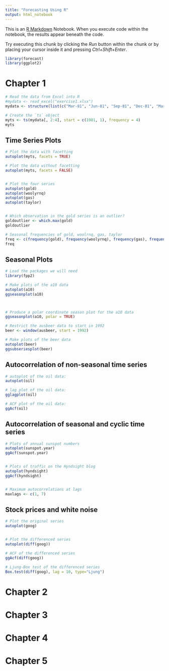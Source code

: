 ```yaml
---
title: "Forecasting Using R"
output: html_notebook
---
```


This is an [R Markdown](http://rmarkdown.rstudio.com) Notebook. When you execute code within the notebook, the results appear beneath the code. 

Try executing this chunk by clicking the *Run* button within the chunk or by placing your cursor inside it and pressing *Ctrl+Shift+Enter*. 
```r
library(forecast)
library(ggplot2)
```

# Chapter 1
```r
# Read the data from Excel into R
#mydata <- read_excel("exercise1.xlsx")
mydata <- structure(list(c("Mar-81", "Jun-81", "Sep-81", "Dec-81", "Mar-82", "Jun-82", "Sep-82", "Dec-82", "Mar-83", "Jun-83", "Sep-83", "Dec-83", "Mar-84", "Jun-84", "Sep-84", "Dec-84", "Mar-85", "Jun-85", "Sep-85", "Dec-85", "Mar-86", "Jun-86", "Sep-86", "Dec-86", "Mar-87", "Jun-87", "Sep-87", "Dec-87", "Mar-88", "Jun-88", "Sep-88", "Dec-88", "Mar-89", "Jun-89", "Sep-89", "Dec-89", "Mar-90", "Jun-90", "Sep-90", "Dec-90", "Mar-91", "Jun-91", "Sep-91", "Dec-91", "Mar-92", "Jun-92", "Sep-92", "Dec-92", "Mar-93", "Jun-93", "Sep-93", "Dec-93", "Mar-94", "Jun-94", "Sep-94", "Dec-94", "Mar-95", "Jun-95", "Sep-95", "Dec-95", "Mar-96", "Jun-96", "Sep-96", "Dec-96", "Mar-97", "Jun-97", "Sep-97", "Dec-97", "Mar-98", "Jun-98", "Sep-98", "Dec-98", "Mar-99", "Jun-99", "Sep-99", "Dec-99", "Mar-00", "Jun-00", "Sep-00", "Dec-00", "Mar-01", "Jun-01", "Sep-01", "Dec-01", "Mar-02", "Jun-02", "Sep-02", "Dec-02", "Mar-03", "Jun-03", "Sep-03", "Dec-03", "Mar-04", "Jun-04", "Sep-04", "Dec-04", "Mar-05", "Jun-05", "Sep-05", "Dec-05"), Sales = c(1020.2, 889.2, 795, 1003.9, 1057.7, 944.4, 778.5, 932.5, 996.5, 907.7, 735.1, 958.1, 1034.1, 992.8, 791.7, 914.2, 1106.5, 985.1, 823.9, 1025.1, 1064.7, 981.9, 828.3, 940.7, 991.1, 1021.2, 796.7, 986.6, 1054.2, 1018.7, 815.6, 1010.6, 1071.5, 954, 822.9, 867.5, 1002.3, 972, 782.9, 972.8, 1108, 943.7, 806.1, 954.2, 1115.5, 927.1, 800.7, 955.7, 1049.8, 886, 786.4, 991.3, 1113.9, 924.5, 771.4, 949.8, 990.5, 1071.4, 854.1, 929.8, 959.6, 991.1, 832.9, 1006.1, 1040.7, 1026.3, 785.9, 997.6, 1055, 925.6, 805.6, 934.1, 1081.7, 1062.3, 798.8, 1014.3, 1049.5, 961.7, 793.4, 872.3, 1014.2, 952.6, 792.4, 922.3, 1055.9, 906.2, 811.2, 1005.8, 1013.8, 905.6, 957.3, 1059.5, 1090.6, 998.9, 866.6, 1018.7, 1112.5, 997.4, 826.8, 992.6), AdBudget = c(659.2, 589, 512.5, 614.1, 647.2, 602, 530.7, 608.4, 637.9, 582.4, 506.8, 606.7, 658.7, 614.9, 489.9, 586.5, 663, 591.7, 502.2, 616.4, 647.1, 615.5, 514.8, 609.1, 641.3, 620.2, 511.2, 621.3, 645.3, 616, 503.2, 617.5, 642.8, 585.6, 520.6, 608.6, 645.7, 597.4, 499.8, 601.8, 650.8, 588.3, 491.6, 603.3, 663.2, 614, 506.3, 606.2, 639.5, 585.9, 492.2, 610.4, 660.8, 612.2, 509.2, 612.1, 653.2, 605.3, 506.6, 597.4, 635.2, 611.6, 503.8, 609.9, 645.2, 609.8, 512.1, 603.7, 639.4, 601.6, 497, 602.8, 647.3, 612.5, 492.2, 610.8, 646.5, 603.3, 503.8, 598.3, 649.4, 620.2, 497.9, 609.2, 665.9, 600.4, 502.3, 605.6, 647.6, 583.5, 502.5, 625.9, 648.7, 610.7, 519.1, 634.9, 663.1, 583.3, 508.6, 634.2), GDP = c(251.8, 290.9, 290.8, 292.4, 279.1, 254, 295.6, 271.7, 259.6, 280.5, 287.2, 278, 256.8, 271, 300.9, 289.8, 266.8, 273.7, 301.3, 285.6, 270.6, 274.6, 299.7, 275.9, 279.3, 290.8, 295.6, 271.9, 267.4, 281, 309, 266.7, 283.5, 282.3, 289.2, 270.7, 266.5, 287.9, 287.6, 283.4, 266.4, 292.3, 330.6, 286.2, 259.2, 263.7, 288.2, 274.1, 287.1, 285.5, 303.7, 275.6, 249.3, 272.9, 289.8, 269.2, 261.3, 292.9, 304.6, 276.3, 268.2, 293.5, 311.1, 273.7, 267.5, 271.9, 308.8, 282.9, 268.4, 271.4, 292.1, 287.6, 258, 282.9, 295, 271.2, 275.4, 284, 300.9, 277.4, 273.8, 288.4, 283.4, 273.4, 271.5, 283.6, 290.6, 289.1, 282.2, 285.6, 304, 271.5, 263.9, 288.3, 290.2, 284, 270.9, 294.7, 292.2, 255.1)), class = c("tbl_df", "tbl", "data.frame"), row.names = c(NA, -100L), .Names = c("", "Sales", "AdBudget", "GDP"))

# Create the `ts` object
myts <- ts(mydata[, 2:4], start = c(1981, 1), frequency = 4)
myts
```
## Time Series Plots
```r
# Plot the data with facetting
autoplot(myts, facets = TRUE)

# Plot the data without facetting
autoplot(myts, facets = FALSE)


# Plot the four series
autoplot(gold)
autoplot(woolyrnq)
autoplot(gas)
autoplot(taylor)


# Which observation in the gold series is an outlier?
goldoutlier <- which.max(gold)
goldoutlier

# Seasonal frequencies of gold, woolrnq, gas, taylor
freq <- c(frequency(gold), frequency(woolyrnq), frequency(gas), frequency(taylor))
freq
```

## Seasonal Plots
```r
# Load the packages we will need
library(fpp2)

# Make plots of the a10 data
autoplot(a10)
ggseasonplot(a10)



# Produce a polar coordinate season plot for the a10 data
ggseasonplot(a10, polar = TRUE)

# Restrict the ausbeer data to start in 1992
beer <- window(ausbeer, start = 1992)

# Make plots of the beer data
autoplot(beer)
ggsubseriesplot(beer)
```

## Autocorrelation of non-seasonal time series
```r
# autoplot of the oil data:
autoplot(oil)

# lag plot of the oil data:
gglagplot(oil)

# ACF plot of the oil data:
ggAcf(oil)


```

## Autocorrelation of seasonal and cyclic time series
```r
# Plots of annual sunspot numbers
autoplot(sunspot.year)
ggAcf(sunspot.year)


# Plots of traffic on the Hyndsight blog
autoplot(hyndsight)
ggAcf(hyndsight)


# Maximum autocorrelations at lags
maxlags <- c(1, 7)
```

## Stock prices and white noise
```r
# Plot the original series
autoplot(goog)


# Plot the differenced series
autoplot(diff(goog))

# ACF of the differenced series
ggAcf(diff(goog))

# Ljung-Box test of the differenced series
Box.test(diff(goog), lag = 10, type="Ljung")
```


# Chapter 2

# Chapter 3

# Chapter 4

# Chapter 5
